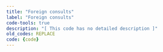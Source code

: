 ```yaml
---
title: "Foreign consults"
label: "Foreign consults"
code-tools: true
description: "[ This code has no detailed description ]"
old_codes: REPLACE
code: {code}
---
```

